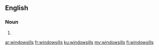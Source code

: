 ==English==

===Noun===
{{head|en|plural}}

# {{plural of|windowsill|lang=en}}

[[ar:windowsills]]
[[fr:windowsills]]
[[ku:windowsills]]
[[my:windowsills]]
[[fi:windowsills]]